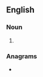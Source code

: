 ==English==

===Noun===
{{head|en|noun form}}

# {{plural of|en|neuropsychologist}}

===Anagrams===
* {{anagrams|en|a=ceghilnoooprssstuy|psychoneurologists}}